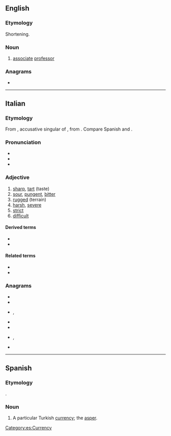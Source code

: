 ==English==

===Etymology===
Shortening.

===Noun===
{{en-noun}}

# {{lb|en|Australian|informal}} [[associate]] [[professor]]

===Anagrams===
* {{anagrams|en|Paros|praos|proas|psora|rapso|roaps|sapor|sapro-}}

----

==Italian==

===Etymology===
From {{inh|it|la|asperum}}, accusative singular of {{m|la|asper||rough}}, from {{der|it|ine-pro|*h₂esp-||to cut}}. Compare Spanish and {{cog|pt|áspero||rough}}.

===Pronunciation===
* {{IPA|/ˈas.pro/|[ˈäs̪pr̺o̞]|lang=it}}
* {{it-stress|àspro}}
* {{hyph|a|spro|lang=it}}

===Adjective===
{{it-adj|aspr}}

# [[sharp]], [[tart]] (taste)
# [[sour]], [[pungent]], [[bitter]]
# [[rugged]] (terrain)
# [[harsh]], [[severe]]
# [[strict]]
# [[difficult]]

====Derived terms====
* {{l|it|asprezza}}
* {{l|it|asprigno}}

====Related terms====
* {{l|it|asperità}}
* {{l|it|asperrimo}}

===Anagrams===
* {{l|it|parso}}
* {{l|it|prosa}}
* {{l|it|raspo}}, {{l|it|raspò}}
* {{l|it|saprò}}
* {{l|it|sopra}}
* {{l|it|sparo}}, {{l|it|sparò}}
* {{l|it|spora}}

----

==Spanish==

===Etymology===
{{etyl|grc|es}} {{m|el|ἄσπρον}}.

===Noun===
{{es-noun|m}}

# A particular Turkish [[currency]]; the [[asper]].

[[Category:es:Currency]]